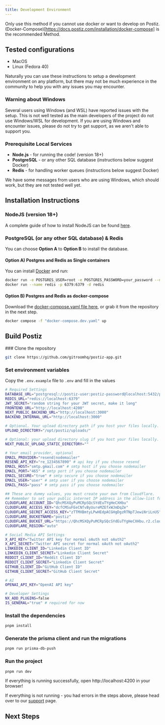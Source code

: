 ```yaml
---
title: Development Environment
---
```



Only use this method if you cannot use docker or want to develop on Postiz.
(Docker-Compose)[https://docs.postiz.com/installation/docker-compose] is the recommended Method. 

## Tested configurations

- MacOS
- Linux (Fedora 40)

Naturally you can use these instructions to setup a development environment on any platform, but there may not be much experience in the community to help you with any issues you may encounter.

### Warning about Windows

Several users using Windows (and WSL) have reported issues with the setup. This is not well tested as the main developers of the project do not use Windows/WSL for development. If you are using Windows and encounter issues, please do not try to get support, as we aren't able to support you.

<Prereqs />

### Prerequisite Local Services

- **Node.js** - for running the code! (version 18+)
- **PostgreSQL** - or any other SQL database (instructions below suggest Docker)
- **Redis** - for handling worker queues (instructions below suggest Docker)

We have some messages from users who are using Windows, which should work, but they are not tested well yet.

## Installation Instructions

### NodeJS (version 18+)

A complete guide of how to install NodeJS can be found [here](https://nodejs.org/en/download/).

### PostgreSQL (or any other SQL database) & Redis

You can choose **Option A** to **Option B** to install the database.

#### Option A) Postgres and Redis as Single containers

You can install [Docker](https://www.docker.com/products/docker-desktop) and run:

```bash Terminal
docker run -e POSTGRES_USER=root -e POSTGRES_PASSWORD=your_password --name postgres -p 5432:5432 -d postgres
docker run --name redis -p 6379:6379 -d redis
```

#### Option B) Postgres and Redis as docker-compose

Download the [docker-compose.yaml file here](https://raw.githubusercontent.com/gitroomhq/postiz-app/main/docker-compose.dev.yaml), 
or grab it from the repository in the next step.

```bash Terminal
docker compose -f "docker-compose.dev.yaml" up
```

## Build Postiz

<Steps>
### Clone the repository

```bash Terminal
git clone https://github.com/gitroomhq/postiz-app.git
```

### Set environment variables
Copy the `.env.example` file to `.env` and fill in the values

```bash .env
# Required Settings
DATABASE_URL="postgresql://postiz-user:postiz-password@localhost:5432/postiz-db-local"
REDIS_URL="redis://localhost:6379"
JWT_SECRET="random string for your JWT secret, make it long"
FRONTEND_URL="http://localhost:4200"
NEXT_PUBLIC_BACKEND_URL="http://localhost:3000"
BACKEND_INTERNAL_URL="http://localhost:3000"

# Optional. Your upload directory path if you host your files locally.
UPLOAD_DIRECTORY="/opt/postiz/uploads/"

# Optional: your upload directory slug if you host your files locally.
NEXT_PUBLIC_UPLOAD_STATIC_DIRECTORY=""

# Your email provider, optional
EMAIL_PROVIDER="resend|nodemailer"
RESEND_API_KEY="re_1234567890" # api key if you choose resend
EMAIL_HOST="smtp.gmail.com" # smtp host if you choose nodemailer
EMAIL_PORT="465" # smtp port if you choose nodemailer
EMAIL_SECURE="true" # smtp secure if you choose nodemailer
EMAIL_USER="user" # smtp user if you choose nodemailer
EMAIL_PASS="pass" # smtp pass if you choose nodemailer

## These are dummy values, you must create your own from Cloudflare.
## Remember to set your public internet IP address in the allow-list for the API token.
CLOUDFLARE_ACCOUNT_ID="QhcMSXQyPuMCRpSQcSYdEuTYgHeCXHbu"
CLOUDFLARE_ACCESS_KEY="dcfCMSuFEeCNfvByUureMZEfxWJmDqZe"
CLOUDFLARE_SECRET_ACCESS_KEY="zTTMXBmtyLPwHEdpACGHgDgzRTNpTJewiNriLnUS"
CLOUDFLARE_BUCKETNAME="postiz"
CLOUDFLARE_BUCKET_URL="https://QhcMSXQyPuMCRpSQcSYdEuTYgHeCXHbu.r2.cloudflarestorage.com/"
CLOUDFLARE_REGION="auto"

# Social Media API Settings
X_API_KEY="Twitter API key for normal oAuth not oAuth2"
X_API_SECRET="Twitter API secret for normal oAuth not oAuth2"
LINKEDIN_CLIENT_ID="Linkedin Client ID"
LINKEDIN_CLIENT_SECRET="Linkedin Client Secret"
REDDIT_CLIENT_ID="Reddit Client ID"
REDDIT_CLIENT_SECRET="Linkedin Client Secret"
GITHUB_CLIENT_ID="GitHub Client ID"
GITHUB_CLIENT_SECRET="GitHub Client Secret"

# AI
OPENAI_API_KEY="OpenAI API key"

# Developer Settings
NX_ADD_PLUGINS=false
IS_GENERAL="true" # required for now
```

### Install the dependencies

```bash Terminal
pnpm install
```

### Generate the prisma client and run the migrations

```bash Terminal
pnpm run prisma-db-push
```

### Run the project

```bash Terminal
pnpm run dev
```

</Steps>

If everything is running successfully, open http://localhost:4200 in your browser!

If everything is not running - you had errors in the steps above, please head over to our [support](/support) page.

## Next Steps 

<Cards>
  <Cards.Card title="Configure uploads" href="/configuration/r2" />
  <Cards.Card title="Learn the architecture of the project" href="/howitworks" />
  <Cards.Card title="Set up email for notifications" href="/emails" />
  <Cards.Card title="Set up providers such as Linkedin, X and Reddit" href="/providers" />
</Cards>

